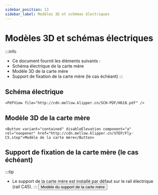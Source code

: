 ```yaml
---
sidebar_position: 13
sidebar_label: Modèles 3D et schémas électriques
---
```




# Modèles 3D et schémas électriques


:::info
* Ce document fournit les éléments suivants :
* Schéma électrique de la carte mère
* Modèle 3D de la carte mère
* Support de fixation de la carte mère (le cas échéant)
:::

## Schéma électrique

    <PdfView file="http://cdn.mellow.klipper.cn/SCH-PDF/H618.pdf" />


## Modèle 3D de la carte mère

    <Button variant="contained" disableElevation component="a" rel="noopener" href="http://cdn.mellow.klipper.cn/STEP/Fly-C5.step">Modèle de la carte mère</Button>


## Support de fixation de la carte mère (le cas échéant)

:::tip
* Le support de la carte mère est installé par défaut sur le rail électrique (rail C45).
:::
<Button variant="contained" disableElevation component="a" rel="noopener" href="http://cdn.mellow.klipper.cn/STEP/c5.zip">Modèle du support de la carte mère</Button>
